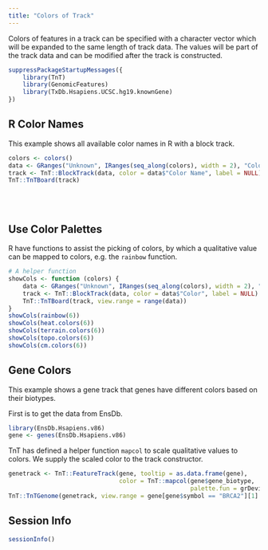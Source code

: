 ```yaml
---
title: "Colors of Track"
---
```


Colors of features in a track can be specified with a character vector which will
be expanded to the same length of track data. The values will be part of the track
data and can be modified after the track is constructed.


```r
suppressPackageStartupMessages({
    library(TnT)
    library(GenomicFeatures)
    library(TxDb.Hsapiens.UCSC.hg19.knownGene)
})
```


## R Color Names

This example shows all available color names in R with a block track.


```r
colors <- colors()
data <- GRanges("Unknown", IRanges(seq_along(colors), width = 2), "Color Name" = colors)
track <- TnT::BlockTrack(data, color = data$"Color Name", label = NULL)
TnT::TnTBoard(track)
```

<br/> <br/>

## Use Color Palettes

R have functions to assist the picking of colors, by which a qualitative value
can be mapped to colors, e.g. the `rainbow` function.

```r
# A helper function
showCols <- function (colors) {
    data <- GRanges("Unknown", IRanges(seq_along(colors), width = 2), "Color" = colors)
    track <- TnT::BlockTrack(data, color = data$"Color", label = NULL)
    TnT::TnTBoard(track, view.range = range(data))
}
showCols(rainbow(6))
showCols(heat.colors(6))
showCols(terrain.colors(6))
showCols(topo.colors(6))
showCols(cm.colors(6))
```

## Gene Colors

This example shows a gene track that genes have different colors based on their biotypes.

First is to get the data from EnsDb.

```r
library(EnsDb.Hsapiens.v86)
gene <- genes(EnsDb.Hsapiens.v86)
```

TnT has defined a helper function `mapcol` to scale qualitative values to colors.
We supply the scaled color to the track constructor.

```r
genetrack <- TnT::FeatureTrack(gene, tooltip = as.data.frame(gene),
                               color = TnT::mapcol(gene$gene_biotype,
                                                   palette.fun = grDevices::rainbow))
TnT::TnTGenome(genetrack, view.range = gene[gene$symbol == "BRCA2"][1] * .5)
```


## Session Info

```r
sessionInfo()
```

